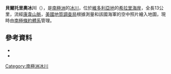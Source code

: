 {{Coord|79|18|S|160|20|E|source:GNIS|display=title}}

'''貝爾托里奧冰川'''（{{lang-en|Bertoglio Glacier}}），是[[南極洲|南極洲]]的[[冰川|冰川]]，位於[[維多利亞地|維多利亞地]]的[[希拉里海岸|希拉里海岸]]，全長13公里，流經[[康韋山脈|康韋山脈]]，[[美國地質調查局|美國地質調查局]]根據測量和該國海軍的空中照片繪入地圖，現時由[[南極條約體系|南極條約體系]]管理。

==參考資料==
*{{cite gnis | type = antarid | id = 1314| name = Bertoglio Glacier | accessdate = 2011-06-13}}
*{{usgs-gazetteer|id=1314}}

{{Antarctica-geo-stub}}
[[Category:南極洲冰川|Category:南極洲冰川]]